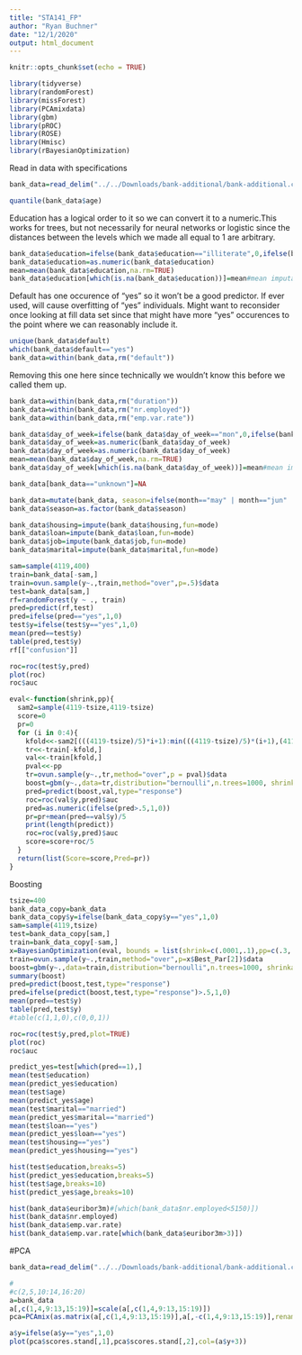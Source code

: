 ```yaml
---
title: "STA141_FP"
author: "Ryan Buchner"
date: "12/1/2020"
output: html_document
---
```


```r
knitr::opts_chunk$set(echo = TRUE)
```

```r
library(tidyverse)
library(randomForest)
library(missForest)
library(PCAmixdata)
library(gbm)
library(pROC)
library(ROSE)
library(Hmisc)
library(rBayesianOptimization)
```

Read in data with specifications
```r
bank_data=read_delim("../../Downloads/bank-additional/bank-additional.csv",";",col_names=TRUE,col_types = "dfffffffffddddfdddddf")#,col_types = "dffccffffcddddfdddddf")
```

```r
quantile(bank_data$age)
```

Education has a logical order to it so we can convert it to a numeric.This works for trees, but not necessarily for neural networks or logistic since the distances between the levels which we made all equal to 1 are arbitrary.
```r
bank_data$education=ifelse(bank_data$education=="illiterate",0,ifelse(bank_data$education=="basic.4y",1,ifelse(bank_data$education== "basic.6y",2,ifelse(bank_data$education== "basic.9y",3,ifelse(bank_data$education== "high.school",4,ifelse(bank_data$education== "university.degree",5,ifelse(bank_data$education== "professional.course",0,NA)))))))
bank_data$education=as.numeric(bank_data$education)
mean=mean(bank_data$education,na.rm=TRUE) 
bank_data$education[which(is.na(bank_data$education))]=mean#mean imputation
```

Default has one occurence of "yes" so it won't be a good predictor. If ever used, will cause overfitting of "yes" individuals. Might want to reconsider once looking at fill data set since that might have more "yes" occurences to the point where we can reasonably include it.
```r
unique(bank_data$default)
which(bank_data$default=="yes")
bank_data=within(bank_data,rm("default"))
```

Removing this one here since technically we wouldn't know this before we called them up.
```r
bank_data=within(bank_data,rm("duration"))
bank_data=within(bank_data,rm("nr.employed"))
bank_data=within(bank_data,rm("emp.var.rate"))
```


```r
bank_data$day_of_week=ifelse(bank_data$day_of_week=="mon",0,ifelse(bank_data$day_of_week=="tue",1,ifelse(bank_data$day_of_week=="wed",2,ifelse(bank_data$day_of_week=="thu",3,ifelse(bank_data$day_of_week== "fri",4,NA)))))
bank_data$day_of_week=as.numeric(bank_data$day_of_week)
bank_data$day_of_week=as.numeric(bank_data$day_of_week)
mean=mean(bank_data$day_of_week,na.rm=TRUE)
bank_data$day_of_week[which(is.na(bank_data$day_of_week))]=mean#mean imputation
```

```r
bank_data[bank_data=="unknown"]=NA
```

```r
bank_data=mutate(bank_data, season=ifelse(month=="may" | month=="jun" | month=="jul" | month =="aug", "summer", ifelse(month=="nov" | month=="dec" | month=="jan" | month =="feb", "winter", ifelse(month=="sept" | month=="oct", "fall", "spring"))))
bank_data$season=as.factor(bank_data$season)
```

```r
bank_data$housing=impute(bank_data$housing,fun=mode)
bank_data$loan=impute(bank_data$loan,fun=mode)
bank_data$job=impute(bank_data$job,fun=mode)
bank_data$marital=impute(bank_data$marital,fun=mode)
```

```r
sam=sample(4119,400)
train=bank_data[-sam,]
train=ovun.sample(y~.,train,method="over",p=.5)$data
test=bank_data[sam,]
rf=randomForest(y ~ ., train)
pred=predict(rf,test)
pred=ifelse(pred=="yes",1,0)
test$y=ifelse(test$y=="yes",1,0)
mean(pred==test$y)
table(pred,test$y)
rf[["confusion"]]
```

```r
roc=roc(test$y,pred)
plot(roc)
roc$auc
```

```r
eval<-function(shrink,pp){
  sam2=sample(4119-tsize,4119-tsize)
  score=0
  pr=0
  for (i in 0:4){
    kfold<<-sam2[(((4119-tsize)/5)*i+1):min(((4119-tsize)/5)*(i+1),(4119-tsize))]
    tr<<-train[-kfold,]
    val<<-train[kfold,]
    pval<<-pp
    tr=ovun.sample(y~.,tr,method="over",p = pval)$data
    boost=gbm(y~.,data=tr,distribution="bernoulli",n.trees=1000, shrinkage=shrink)
    pred=predict(boost,val,type="response")
    roc=roc(val$y,pred)$auc
    pred=as.numeric(ifelse(pred>.5,1,0))
    pr=pr+mean(pred==val$y)/5
    print(length(predict))
    roc=roc(val$y,pred)$auc
    score=score+roc/5
  }
  return(list(Score=score,Pred=pr))
}
```


Boosting
```r
tsize=400
bank_data_copy=bank_data
bank_data_copy$y=ifelse(bank_data_copy$y=="yes",1,0)
sam=sample(4119,tsize)
test=bank_data_copy[sam,]
train=bank_data_copy[-sam,]
x=BayesianOptimization(eval, bounds = list(shrink=c(.0001,.1),pp=c(.3,.7)), acq = "ucb",n_iter=10,init_points=5)
train=ovun.sample(y~.,train,method="over",p=x$Best_Par[2])$data
boost=gbm(y~.,data=train,distribution="bernoulli",n.trees=1000, shrinkage=x$Best_Par[1])
summary(boost)
pred=predict(boost,test,type="response")
pred=ifelse(predict(boost,test,type="response")>.5,1,0)
mean(pred==test$y)
table(pred,test$y)
#table(c(1,1,0),c(0,0,1))
```

```r
roc=roc(test$y,pred,plot=TRUE)
plot(roc)
roc$auc
```
```r
predict_yes=test[which(pred==1),]
mean(test$education)
mean(predict_yes$education)
mean(test$age)
mean(predict_yes$age)
mean(test$marital=="married")
mean(predict_yes$marital=="married")
mean(test$loan=="yes")
mean(predict_yes$loan=="yes")
mean(test$housing=="yes")
mean(predict_yes$housing=="yes")
```
```r
hist(test$education,breaks=5)
hist(predict_yes$education,breaks=5)
hist(test$age,breaks=10)
hist(predict_yes$age,breaks=10)
```
```r
hist(bank_data$euribor3m)#[which(bank_data$nr.employed<5150)])
hist(bank_data$nr.employed)
hist(bank_data$emp.var.rate)
hist(bank_data$emp.var.rate[which(bank_data$euribor3m>3)])
```


#PCA
```r
bank_data=read_delim("../../Downloads/bank-additional/bank-additional.csv",";",col_names=TRUE,col_types = "iffccffffcdddifdddddf")
```

```r
#
#c(2,5,10:14,16:20)
a=bank_data
a[,c(1,4,9:13,15:19)]=scale(a[,c(1,4,9:13,15:19)])
pca=PCAmix(as.matrix(a[,c(1,4,9:13,15:19)],a[,-c(1,4,9:13,15:19)],rename.level = TRUE))
```

```r
a$y=ifelse(a$y=="yes",1,0)
plot(pca$scores.stand[,1],pca$scores.stand[,2],col=(a$y+3))
```
